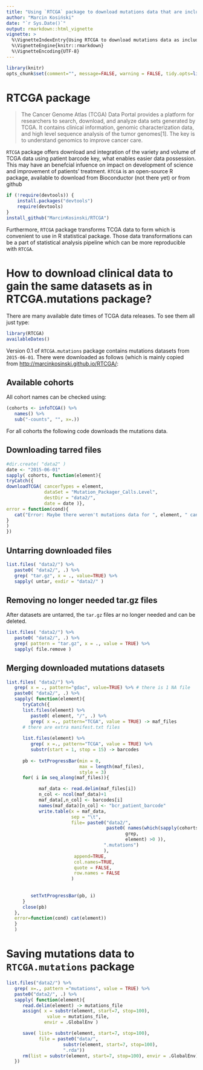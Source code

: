 ```yaml
---
title: "Using `RTCGA` package to download mutations data that are included in `RTCGA.mutations` package"
author: "Marcin Kosiński"
date: "`r Sys.Date()`"
output: rmarkdown::html_vignette
vignette: >
  %\VignetteIndexEntry{Using RTCGA to download mutations data as included in RTCGA.data}
  %\VignetteEngine{knitr::rmarkdown}
  %\VignetteEncoding{UTF-8}
---
```


```r
library(knitr)
opts_chunk$set(comment="", message=FALSE, warning = FALSE, tidy.opts=list(keep.blank.line=TRUE, width.cutoff=150),options(width=150), cache=TRUE, eval = FALSE)
```

# RTCGA package

> The Cancer Genome Atlas (TCGA) Data Portal provides a platform for researchers to search, download, and analyze data sets generated by TCGA. It contains clinical information, genomic characterization data, and high level sequence analysis of the tumor genomes[1]. The key is to understand genomics to improve cancer care.

`RTCGA` package offers download and integration of the variety and volume of TCGA data using patient barcode key, what enables easier data possession. This may have an benefcial infuence on impact on development of science and improvement of patients' treatment. `RTCGA` is an open-source R package, available to download from Bioconductor (not there yet) or from github
```r
if (!require(devtools)) {
    install.packages("devtools")
    require(devtools)
}
install_github("MarcinKosinski/RTCGA")
```

Furthermore, `RTCGA` package transforms TCGA data to form which is convenient to use in R statistical package. Those data transformations can be a part of statistical analysis pipeline which can be more reproducible with `RTCGA`.

# How to download clinical data to gain the same datasets as in RTCGA.mutations package?

There are many available date times of TCGA data releases. To see them all just type:
```r
library(RTCGA)
availableDates()
```

Version 0.1 of `RTCGA.mutations` package contains mutations datasets from `2015-06-01`.
There were downloaded as follows (which is mainly copied from [http://marcinkosinski.github.io/RTCGA/](http://marcinkosinski.github.io/RTCGA/):

## Available cohorts

All cohort names can be checked using:
```r
(cohorts <- infoTCGA() %>% 
   names() %>% 
   sub("-counts", "", x=.))
```

For all cohorts the following code downloads the mutations data.

## Downloading tarred files
```r
#dir.create( "data2" )
date <- "2015-06-01"
sapply( cohorts, function(element){
tryCatch({
downloadTCGA( cancerTypes = element, 
              dataSet = "Mutation_Packager_Calls.Level",
              destDir = "data2/", 
              date = date )},
error = function(cond){
   cat("Error: Maybe there weren't mutations data for ", element, " cancer.\n")
}
)
})
```

## Untarring downloaded files

```r
list.files( "data2/") %>% 
   paste0( "data2/", .) %>%
   grep( "tar.gz", x = ., value=TRUE) %>%
   sapply( untar, exdir = "data2/" )
```
## Removing no longer needed tar.gz files
After datasets are untarred, the `tar.gz` files ar no longer needed and can be deleted.

```r
list.files( "data2/") %>% 
   paste0( "data2/", .) %>%
   grep( pattern = "tar.gz", x = ., value = TRUE) %>%
   sapply( file.remove )

```


## Merging downloaded mutations datasets

```r
list.files( "data2/") %>% 
   grep( x = ., pattern="gdac", value=TRUE) %>% # there is 1 NA file
   paste0( "data2/", .) %>%
   sapply( function(element){
      tryCatch({
      list.files(element) %>%
         paste0( element, "/", .) %>%
         grep( x =., pattern="TCGA", value = TRUE) -> maf_files 
      # there are extra manifest.txt files
      
      list.files(element) %>%
         grep( x =., pattern="TCGA", value = TRUE) %>%
         substr(start = 1, stop = 15) -> barcodes
      
      pb <- txtProgressBar(min = 0,
                           max = length(maf_files),
                           style = 3)
      for( i in seq_along(maf_files)){

            maf_data <- read.delim(maf_files[i])
            n_col <- ncol(maf_data)+1
            maf_data[,n_col] <- barcodes[i]
            names(maf_data)[n_col] <- "bcr_patient_barcode"
            write.table(x = maf_data,
                        sep = "\t",
                        file= paste0("data2/", 
                                     paste0( names(which(sapply(cohorts,
                                            grep,
                                            element) >0 )),
                                    ".mutations")
                                    ),
                         append=TRUE,
                         col.names=TRUE,
                         quote = FALSE,
                         row.names = FALSE
                        )
         
         
         setTxtProgressBar(pb, i)
      }
      close(pb)
   },
   error=function(cond) cat(element))   
   }
   )
```


# Saving mutations data to `RTCGA.mutations` package


```r
list.files("data2/") %>%
   grep( x=., pattern ="mutations", value = TRUE) %>%
   paste0("data2/", .) %>%
   sapply( function(element){
      read.delim(element) -> mutations_file
      assign( x = substr(element, start=7, stop=100),
               value = mutations_file,
              envir = .GlobalEnv )

      save( list= substr(element, start=7, stop=100),
            file = paste0("data/",
                     substr(element, start=7, stop=100),
                     ".rda"))
      rm(list = substr(element, start=7, stop=100), envir = .GlobalEnv)
   })
```


